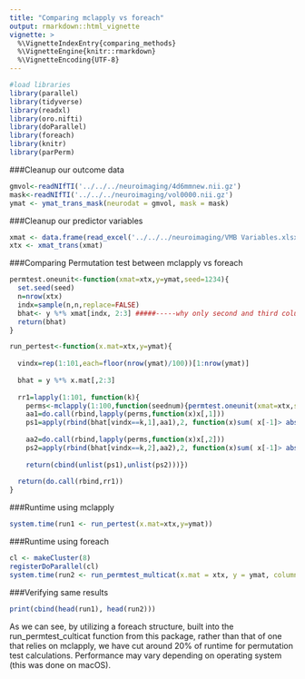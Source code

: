 ```yaml
---
title: "Comparing mclapply vs foreach"
output: rmarkdown::html_vignette
vignette: >
  %\VignetteIndexEntry{comparing_methods}
  %\VignetteEngine{knitr::rmarkdown}
  %\VignetteEncoding{UTF-8}
---
```

```r
#load libraries
library(parallel)
library(tidyverse)
library(readxl)
library(oro.nifti)
library(doParallel)
library(foreach)
library(knitr)
library(parPerm)
```

###Cleanup our outcome data
```r
gmvol<-readNIfTI('../../../neuroimaging/4d6mmnew.nii.gz')
mask<-readNIfTI('../../../neuroimaging/vol0000.nii.gz')
ymat <- ymat_trans_mask(neurodat = gmvol, mask = mask)
```

###Cleanup our predictor variables
```r
xmat <- data.frame(read_excel('../../../neuroimaging/VMB Variables.xlsx',skip=1))
xtx <- xmat_trans(xmat)
```

###Comparing Permutation test between mclapply vs foreach
```r
permtest.oneunit<-function(xmat=xtx,y=ymat,seed=1234){
  set.seed(seed)
  n=nrow(xtx)
  indx=sample(n,n,replace=FALSE)
  bhat<- y %*% xmat[indx, 2:3] #####-----why only second and third column (groups), test the beta coefficient of the groups
  return(bhat)
}

run_pertest<-function(x.mat=xtx,y=ymat){
  
  vindx=rep(1:101,each=floor(nrow(ymat)/100))[1:nrow(ymat)]
  
  bhat = y %*% x.mat[,2:3]
  
  rr1=lapply(1:101, function(k){
    perms<-mclapply(1:100,function(seednum){permtest.oneunit(xmat=xtx,seed=seednum,y=y[vindx ==k,])},mc.cores=8)
    aa1=do.call(rbind,lapply(perms,function(x)x[,1]))
    ps1=apply(rbind(bhat[vindx==k,1],aa1),2, function(x)sum( x[-1]> abs(x[1]) |  x[-1]< (-1*abs(x[1])) ))/100
    
    aa2=do.call(rbind,lapply(perms,function(x)x[,2]))
    ps2=apply(rbind(bhat[vindx==k,2],aa2),2, function(x)sum( x[-1]> abs(x[1]) |  x[-1]< (-1*abs(x[1])) ))/100
 
    return(cbind(unlist(ps1),unlist(ps2)))})
  
  return(do.call(rbind,rr1))
}
```

###Runtime using mclapply
```r
system.time(run1 <- run_pertest(x.mat=xtx,y=ymat))
```

###Runtime using foreach
```r
cl <- makeCluster(8)
registerDoParallel(cl)
system.time(run2 <- run_permtest_multicat(x.mat = xtx, y = ymat, columns = 2:3, split = 101, num_perms = 100))
```

###Verifying same results
```r
print(cbind(head(run1), head(run2)))
```

As we can see, by utilizing a foreach structure, built into the run_permtest_culticat function from this package, rather than that of one that relies on mclapply, we have cut around 20% of runtime for permutation test calculations. Performance may vary depending on operating system (this was done on macOS). 